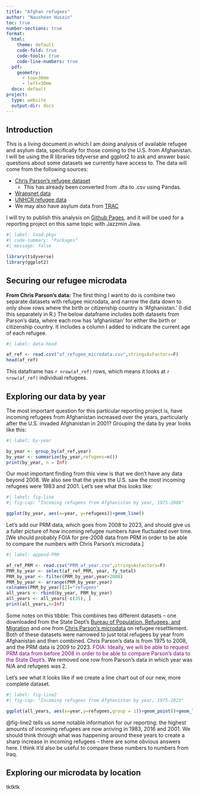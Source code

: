 ```yaml
---
title: "Afghan refugees"
author: "Nausheen Husain"
toc: true
number-sections: true
format:
  html:
    theme: default
    code-fold: true
    code-tools: true
    code-line-numbers: true
  pdf:
    geometry: 
      - top=30mm
      - left=30mm
  docx: default
project:
  type: website
  output-dir: docs
---
```


## Introduction

This is a living document in which I am doing analysis of available refugee and asylum data, specifically for those coming to the U.S. from Afghanistan. I will be using the R libraries tidyverse and ggplot2 to ask and answer basic questions about some datasets we currently have access to. The data will come from the following sources:

* [Chris Parson's refugee dataset](https://www.refugeeresettlementdata.com/data.html)
    + This has already been converted from .dta to .csv using Pandas.
* [Wrapsnet data](https://www.wrapsnet.org/admissions-and-arrivals/)
* [UNHCR refugee data](https://www.unhcr.org/refugee-statistics/download/?url=uu9qRu)
* We may also have asylum data from [TRAC](https://trac.syr.edu/phptools/immigration/asyfile/)

I will try to publish this analysis on [Github Pages](https://quarto.org/docs/publishing/github-pages.html), and it will be used for a reporting project on this same topic with Jazzmin Jiwa.


```r
#| label: load-pkgs
#| code-summary: "Packages"
#| message: false

library(tidyverse)
library(ggplot2)
```

## Securing our refugee microdata

**From Chris Parson's data:** The first thing I want to do is combine two separate datasets with refugee microdata, and narrow the data down to only show rows where the birth or citizenship country is 'Afghanistan.' (I did this separately in R.) The below dataframe includes both datasets from Parson's data, where each row has 'afghanistan' for either the birth or citizenship country. It includes a column I added to indicate the current age of each refugee.

```r
#| label: data-head

af_ref <- read.csv("af_refugee_microdata.csv",stringsAsFactors=F)
head(af_ref)
```
This dataframe has `r nrow(af_ref)` rows, which means it looks at `r nrow(af_ref)` individual refugees.

## Exploring our data by year

The most important question for this particular reporting project is, have incoming refugees from Afghanistan increased over the years, particularly after the U.S. invaded Afghanistan in 2001? Grouping the data by year looks like this:

```r
#| label: by-year

by_year <- group_by(af_ref,year)
by_year <- summarize(by_year,refugees=n())
print(by_year, n = Inf)
```

Our most important finding from this view is that we don't have any data beyond 2008. We also see that the years the U.S. saw the most incoming refugees were 1983 and 2001. Let's see what this looks like:

```r
#| label: fig-line
#| fig-cap: "Incoming refugees from Afghanistan by year, 1975-2008"

ggplot(by_year, aes(x=year, y=refugees))+geom_line()

```

Let's add our PRM data, which goes from 2008 to 2023, and should give us a fuller picture of how incoming refugee numbers have fluctuated over time. [We should probably FOIA for pre-2008 data from PRM in order to be able to compare the numbers with Chris Parson's microdata.]

```r
#| label: append-PRM

af_ref_PRM <- read.csv("PRM_af_year.csv",stringsAsFactors=F)
PRM_by_year <- select(af_ref_PRM, year, fy_total)
PRM_by_year <- filter(PRM_by_year,year>2008)
PRM_by_year <- arrange(PRM_by_year,year)
colnames(PRM_by_year)[2]="refugees"
all_years <- rbind(by_year, PRM_by_year)
all_years <- all_years[-c(35), ]
print(all_years,n=Inf)
```

Some notes on this tibble: This combines two different datasets -- one downloaded from the State Dept's [Bureau of Population, Refugees, and Migration](https://www.wrapsnet.org/admissions-and-arrivals/) and one from [Chris Parson's microdata](https://www.refugeeresettlementdata.com/) on refugee resettlement. Both of these datasets were narrowed to just total refugees by year from Afghanistan and then combined. Chris Parson's data is from 1975 to 2008, and the PRM data is 2009 to 2023. <span style="color:purple">FOIA: Ideally, we will be able to request PRM data from before 2008 in order to be able to compare Parson's data to the State Dept's.</span> We removed one row from Parson's data in which year was N/A and refugees was 2.

Let's see what it looks like if we create a line chart out of our new, more complete dataset.

```r
#| label: fig-line2
#| fig-cap: "Incoming refugees from Afghanistan by year, 1975-2023"

ggplot(all_years, aes(x=year,y=refugees,group = 1))+geom_point()+geom_line()+labs(x = "Year", y = "Number of incoming refugees from Afghanistan", title = "1983, 2001 and 2016 saw record highs in incoming Afghan refugees")+annotate("text", x=1990, y=2950, label="Highest amount of incoming Afghan refugees in 1983", color="red")
```

@fig-line2 tells us some notable information for our reporting: the highest amounts of incoming refugees are now arriving in 1983, 2016 and 2001. We should think through what was happening around these years to create a sharp increase in incoming refugees -- there are some obvious answers here. I think it'd also be useful to compare these numbers to numbers from Iraq.

## Exploring our microdata by location

tktktk
